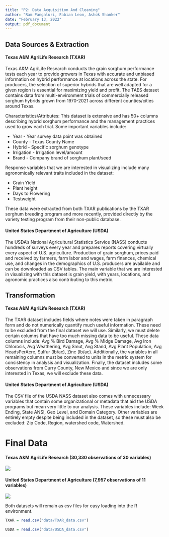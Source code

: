 ```yaml
---
title: "P2: Data Acquisition And Cleaning"
author: "Ram Pangaluri, Fabian Leon, Ashok Shanker"
date: "February 13, 2022"
output: pdf_document
---
```


## Data Sources & Extraction

#### Texas A&M AgriLife Research (TXAR)
Texas A&M AgriLife Research conducts the grain sorghum performance tests each year to provide
growers in Texas with accurate and unbiased information on hybrid performance at locations
across the state. For producers, the selection of superior hybrids that are well adapted for a given region is essential
for maximizing yield and profit. The TAES dataset contains data from multi-environment trials of commercially released sorghum hybrids grown from 1970-2021 across different counties/cities around Texas.

Characteristics/Attributes:
This dataset is extensive and has 50+ columns describing hybrid sorghum performance and the management practices used to grow each trial. Some important variables include:  

* Year - Year survey data point was obtained
* County - Texas County Name
* Hybrid - Specific sorghum genotype
* Irrigation - Irrigation level/amount
* Brand - Company brand of sorghum plant/seed

Response variables that we are interested in visualizing include many agronomically relevant traits included in the dataset:

* Grain Yield 
* Plant height 
* Days to Flowering 
* Testweight

These data were extracted from both TXAR publications by the TXAR sorghum breeding program and more recently, provided directly by the variety testing program from their non-public database.

#### United States Department of Agriculture (USDA)
The USDA's National Agricultural Statistics Service (NASS) conducts hundreds of surveys every year and prepares reports covering virtually every aspect of U.S. agriculture. Production of grain sorghum, prices paid and received by farmers, farm labor and wages, farm finances, chemical use, and changes in the demographics of U.S. producers are available and can be downloaded as CSV tables. The main variable that we are interested in visualizing with this dataset is grain yield, with years, locations, and agronomic practices also contributing to this metric.

## Transformation

#### Texas A&M AgriLife Research (TXAR)

The TXAR dataset includes fields where notes were taken in paragraph form and do not numerically quantify much useful information. These need to be excluded from the final dataset we will use. Similarly, we must delete certain columns that have too much missing data to be useful. These data columns include: Avg % Bird Damage, Avg % Midge Damage, Avg Iron Chlorosis,	Avg Weathering, Avg Smut, Avg Stand, Avg Plant Population, Avg HeadsPerAcre, Sulfur (lb/ac),	Zinc (lb/ac). Additionally, the variables in all remaining columns must be converted to units in the metric system for consistency in analysis and visualization. Finally, the dataset includes some observations from Curry County, New Mexico and since we are only interested in Texas, we will exclude these data.

#### United States Department of Agriculture (USDA)

The CSV file of the USDA NASS dataset also comes with unnecessary variables that contain some organizational or metadata that aid the USDA programs but mean very little to our analysis. These variables include: Week Ending, State ANSI, Geo Level, and Domain Category. Other variables are entirely empty despite being included in the dataset, so these must also be excluded: Zip Code, Region, watershed code, Watershed.


# Final Data

#### Texas A&M AgriLife Research (30,330 observations of 30 variables)  
![](images/TXAR_data_image.png)

#### United States Department of Agriculture (7,957 observations of 11 variables)    
![](images/USDA_data_image.png)

Both datasets will remain as csv files for easy loading into the R environment. 



``` r
TXAR = read.csv("data/TXAR_data.csv")

USDA = read.csv("data/USDA_data.csv")

```

